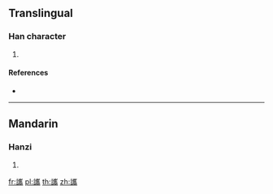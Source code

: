 {{character info/new}}
==Translingual==

===Han character===
{{Han char|rn=149|rad=言|as=18|sn=25|four=|canj=YRUOB}}

# {{defn|Han|sort=言18}}

====References====
* {{Han ref|kx=1187.210|dkj=36153|dj=1651.240|hdz=64033.100|uh=8B97|ud=35735}}

----

==Mandarin==

===Hanzi===
{{cmn-hanzi|pin=[[huò]] ([[huo4]]), [[xuān]] ([[xuan1]])|wg=huo<sup>4</sup>, hsüan<sup>1</sup>}}

# {{defn|lang=cmn|sort=言18}}

[[fr:讗]]
[[pl:讗]]
[[th:讗]]
[[zh:讗]]